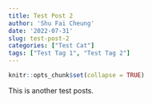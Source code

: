 ```yaml
---
title: Test Post 2
author: 'Shu Fai Cheung'
date: '2022-07-31'
slug: test-post-2
categories: ["Test Cat"]
tags: ["Test Tag 1", "Test Tag 2"]
---
```


```r
knitr::opts_chunk$set(collapse = TRUE)
```

This is another test posts.